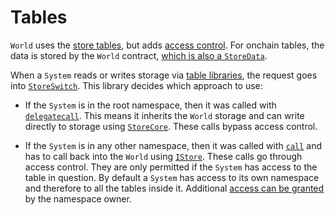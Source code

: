 
# Tables

`World` uses the [store tables](/store/tables), but adds [access control](/world/namespaces-access-control).
For onchain tables, the data is stored by the `World` contract, [which is also a `StoreData`](https://github.com/latticexyz/mud/blob/main/packages/world/src/World.sol#L43).

When a `System` reads or writes storage via [table libraries](/store/table-libraries), the request goes into [`StoreSwitch`](https://github.com/latticexyz/mud/blob/main/packages/store/src/StoreSwitch.sol). This library decides which approach to use:

- If the `System` is in the root namespace, then it was called with [`delegatecall`](https://docs.soliditylang.org/en/v0.8.22/introduction-to-smart-contracts.html#delegatecall-and-libraries).
  This means it inherits the `World` storage and can write directly to storage using [`StoreCore`](https://github.com/latticexyz/mud/blob/main/packages/store/src/StoreCore.sol).
  These calls bypass access control.

- If the `System` is in any other namespace, then it was called with [`call`](https://docs.soliditylang.org/en/v0.8.22/introduction-to-smart-contracts.html#message-calls) and has to call back into the `World` using [`IStore`](https://github.com/latticexyz/mud/blob/main/packages/store/src/IStore.sol).
  These calls go through access control.
  They are only permitted if the `System` has access to the table in question.
  By default a `System` has access to its own namespace and therefore to all the tables inside it.
  Additional [access can be granted](./namespaces-access-control) by the namespace owner.

<Illustration />
